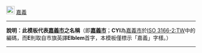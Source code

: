 [[File:Emblem of Chiayi City.svg|22px|border|嘉義市市旗]] [[嘉義市|嘉義]]<noinclude>
----
'''說明：此模板代表[[嘉義市]]之名稱'''（即'''[[嘉義市]]'''；'''CYI'''為[[嘉義市]]於[[ISO 3166-2:TW]]中的編碼，而'''E'''則取自市旗英譯'''Elblem'''首字，本模板僅標示「嘉義」字樣。）
----
{{Chiayi City-all}}
[[Category:嘉義市模板|{{PAGENAME}}]]
</noinclude>
